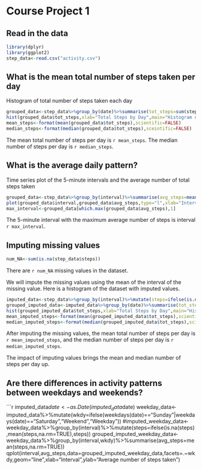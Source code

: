 # Course Project 1

## Read in the data

```r
library(dplyr)
library(ggplot2)
step_data<-read.csv("activity.csv")
```
## What is the mean total number of steps taken per day

Histogram of total number of steps taken each day

```r
grouped_data<-step_data%>%group_by(date)%>%summarise(tot_steps=sum(steps,na.rm=TRUE))
hist(grouped_data$tot_steps,xlab="Total Steps by Day",main="Histogram of Total Steps by Day")
mean_steps<-format(mean(grouped_data$tot_steps),scientific=FALSE)
median_steps<-format(median(grouped_data$tot_steps),sceintific=FALSE)
```

The mean total number of steps per day is `r mean_steps`. The median number of steps per day is `r median_steps`.  

## What is the average daily pattern?

Time series plot of the 5-minute intervals and the average number of total steps taken

```r
grouped_data<-step_data%>%group_by(interval)%>%summarise(avg_steps=mean(steps,na.rm=TRUE))
plot(grouped_data$interval,grouped_data$avg_steps,type="l",xlab="Interval",ylab="Average Steps",main="Average Steps by 5-minute Interval")
max_interval<-grouped_data[which.max(grouped_data$avg_steps),1]
```
The 5-minute interval with the maximum average number of steps is interval `r max_interval`.

## Imputing missing values

```r
num_NA<-sum(is.na(step_data$steps))
```

There are `r num_NA` missing values in the dataset.

We will impute the missing values using the mean of the interval of the missing value. Here is a histogram of the dataset with imputed values.

```r
imputed_data<-step_data%>%group_by(interval)%>%mutate(steps=ifelse(is.na(steps),mean(steps,na.rm=TRUE),steps))
grouped_imputed_data<-imputed_data%>%group_by(date)%>%summarise(tot_steps=sum(steps))
hist(grouped_imputed_data$tot_steps,xlab="Total Steps by Day",main="Histogram of Total Steps by Day")
mean_imputed_steps<-format(mean(grouped_imputed_data$tot_steps),scientific=FALSE)
median_imputed_steps<-format(median(grouped_imputed_data$tot_steps),scientific=FALSE)
```

After imputing the missing values, the mean total number of steps per day is `r mean_imputed_steps`, and the median number of steps per day is `r median_imputed_steps`.

The impact of imputing values brings the mean and median number of steps per day up. 

## Are there differences in activity patterns between weekdays and weekends?

```r
imputed_data$date<-as.Date(imputed_data$date)
weekday_data<-imputed_data%>%mutate(wkdy=ifelse(weekdays(date)=="Sunday"|weekdays(date)=="Saturday","Weekend","Weekday"))
#imputed_weekday_data<-weekday_data%>%group_by(interval)%>%mutate(steps=ifelse(is.na(steps),mean(steps,na.rm=TRUE),steps))
grouped_imputed_weekday_data<-weekday_data%>%group_by(interval,wkdy)%>%summarise(avg_steps=mean(steps,na.rm=TRUE))
qplot(interval,avg_steps,data=grouped_imputed_weekday_data,facets=.~wkdy,geom="line",xlab="Interval",ylab="Average number of steps taken")
